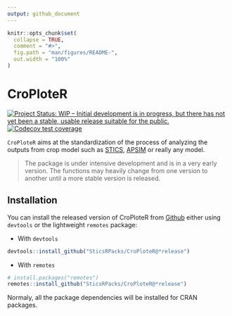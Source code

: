 ```yaml
---
output: github_document
---
```


<!-- README.md is generated from README.Rmd. Please edit that file -->

```r
knitr::opts_chunk$set(
  collapse = TRUE,
  comment = "#>",
  fig.path = "man/figures/README-",
  out.width = "100%"
)
```

# CroPloteR

<!-- badges: start -->
[![Project Status: WIP – Initial development is in progress, but there has not yet been a stable, usable release suitable for the public.](https://www.repostatus.org/badges/latest/wip.svg)](https://www.repostatus.org/#wip)
[![Codecov test coverage](https://codecov.io/gh/SticsRPacks/CroPloteR/branch/master/graph/badge.svg)](https://codecov.io/gh/SticsRPacks/CroPloteR?branch=master)
<!-- badges: end -->

`CroPloteR` aims at the standardization of the process of analyzing the outputs from crop model such as 
[STICS](https://www6.paca.inrae.fr/stics_eng/), [APSIM](https://www.apsim.info/) or really any model.

> The package is under intensive development and is in a very early version. The functions may heavily change from one version to another until a more stable version is released.

## Installation

You can install the released version of CroPloteR from [Github](https://github.com/SticsRPacks/CroPloteR) either using `devtools` or the lightweight `remotes` package:

* With `devtools`

```r
devtools::install_github("SticsRPacks/CroPloteR@*release")
```
* With `remotes`

```r
# install.packages("remotes")
remotes::install_github("SticsRPacks/CroPloteR@*release")
```

Normaly, all the package dependencies will be installed for CRAN packages.
